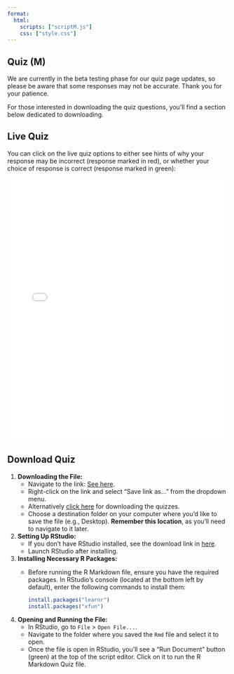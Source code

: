 ```yaml
---
format:
  html:
    scripts: ["scriptM.js"]  
    css: ["style.css"]      
---
```


## Quiz (M) {.unnumbered}

::: callout-warning
We are currently in the beta testing phase for our quiz page updates, so please be aware that some responses may not be accurate. Thank you for your patience.

For those interested in downloading the quiz questions, you'll find a section below dedicated to downloading.
:::

## Live Quiz

You can click on the live quiz options to either see hints of why your response may be incorrect (response marked in red), or whether your choice of response is correct (response marked in green):

```{=html}
<iframe src="missingdataQi.html" width="100%" height="600" frameborder="0">
    <p>Your browser does not support iframes.</p>
</iframe>
```
## Download Quiz


1.  **Downloading the File:**
    -   Navigate to the link: [See here](Quiz/quizMissingdata.Rmd).
    -   Right-click on the link and select "Save link as..." from the dropdown menu.
    -   Alternatively <a href="Quiz/quizMissingdata.Rmd" download>click here</a> for downloading the quizzes.
    -   Choose a destination folder on your computer where you'd like to save the file (e.g., Desktop). **Remember this location**, as you'll need to navigate to it later.
2.  **Setting Up RStudio:**
    -   If you don't have RStudio installed, see the download link in [here](wrangling1a.html).
    -   Launch RStudio after installing.
3.  **Installing Necessary R Packages:**
    -   Before running the R Markdown file, ensure you have the required packages. In RStudio's console (located at the bottom left by default), enter the following commands to install them:

        ``` r
        install.packages("learnr")
        install.packages("xfun")
        ```
4.  **Opening and Running the File:**
    -   In RStudio, go to `File` \> `Open File...`.
    -   Navigate to the folder where you saved the `Rmd` file and select it to open.
    -   Once the file is open in RStudio, you'll see a "Run Document" button (green) at the top of the script editor. Click on it to run the R Markdown Quiz file.
